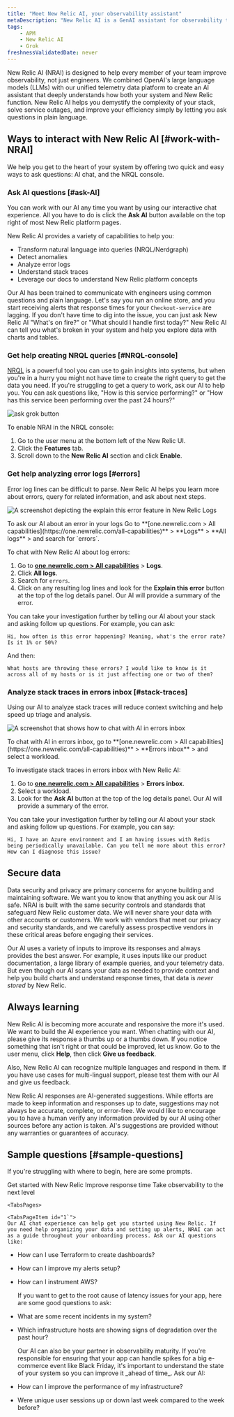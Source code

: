 ```yaml
---
title: "Meet New Relic AI, your observability assistant"
metaDescription: "New Relic AI is a GenAI assistant for observability that will help you understand and improve your system"
tags:
    - APM
    - New Relic AI
    - Grok
freshnessValidatedDate: never
---
```






New Relic AI (NRAI) is designed to help every member of your team improve observability, not just engineers. We combined OpenAI's large language models (LLMs) with our unified telemetry data platform to create an AI assistant that deeply understands how both your system and New Relic function. New Relic AI helps you demystify the complexity of your stack, solve service outages, and improve your efficiency simply by letting you ask questions in plain language. 

## Ways to interact with New Relic AI [#work-with-NRAI]

We help you get to the heart of your system by offering two quick and easy ways to ask questions: AI chat, and the NRQL console. 

### Ask AI questions [#ask-AI]

You can work with our AI any time you want by using our interactive chat experience. All you have to do is click the **Ask AI** button available on the top right of most New Relic platform pages.

New Relic AI provides a variety of capabilities to help you:
* Transform natural language into queries (NRQL/Nerdgraph)
* Detect anomalies
* Analyze error logs
* Understand stack traces
* Leverage our docs to understand New Relic platform concepts

Our AI has been trained to communicate with engineers using common questions and plain language. Let's say you run an online store, and you start receiving alerts that response times for your `Checkout-service` are lagging. If you don't have time to dig into the issue, you can just ask New Relic AI "What's on fire?" or "What should I handle first today?" New Relic AI can tell you what's broken in your system and help you explore data with charts and tables.

### Get help creating NRQL queries [#NRQL-console]

[NRQL](/docs/query-your-data/nrql-new-relic-query-language/get-started/introduction-nrql-new-relics-query-language/) is a powerful tool you can use to gain insights into systems, but when you're in a hurry you might not have time to create the right query to get the data you need. If you're struggling to get a query to work, ask our AI to help you. You can ask questions like, "How is this service performing?" or "How has this service been performing over the past 24 hours?"

<img
        title="Screenshot showing the Ask Grok button in the New Relic platform"
        alt="ask grok button"
        src={askgrok}
    />


To enable NRAI in the NRQL console: 

1. Go to the user menu at the bottom left of the New Relic UI.
2.  Click the **Features** tab.
3. Scroll down to the **New Relic AI** section and click **Enable**.

### Get help analyzing error logs [#errors]

Error log lines can be difficult to parse. New Relic AI helps you learn more about errors, query for related information, and ask about next steps. 

<img
    title="explain this error"
    alt="A screenshot depicting the explain this error feature in New Relic Logs"
    src={aiNewRelicAiExplainThisError}
/>

<figcaption>
    To ask our AI about an error in your logs Go to **[one.newrelic.com > All capabilities](https://one.newrelic.com/all-capabilities)** > **Logs** > **All logs** >  and search for `errors`.
</figcaption>

To chat with New Relic AI about log errors:

1. Go to **[one.newrelic.com > All capabilities](https://one.newrelic.com/all-capabilities)** > **Logs**.
2. Click **All logs**.
3. Search for `errors`.
2. Click on any resulting log lines and look for the **Explain this error** button at the top of the log details panel. Our AI will provide a summary of the error. 

You can take your investigation further by telling our AI about your stack and asking follow up questions. For example, you can ask: 

```
Hi, how often is this error happening? Meaning, what's the error rate? Is it 1% or 50%?

```
And then:

```
What hosts are throwing these errors? I would like to know is it across all of my hosts or is it just affecting one or two of them?

```
### Analyze stack traces in errors inbox [#stack-traces]

Using our AI to analyze stack traces will reduce context switching and help speed up triage and analysis. 

<img
    title="errors inbox ask ai "
    alt="A screenshot that shows how to chat with AI in errors inbox"
    src={aiAskAiinErrorsInbox}
/>

<figcaption>
    To chat with AI in errors inbox, go to **[one.newrelic.com > All capabilities](https://one.newrelic.com/all-capabilities)** > **Errors inbox** > and select a workload. 
</figcaption>

To investigate stack traces in errors inbox with New Relic AI:

1. Go to **[one.newrelic.com > All capabilities](https://one.newrelic.com/all-capabilities)** > **Errors inbox**.
2. Select a workload.
2. Look for the **Ask AI** button at the top of the log details panel. Our AI will provide a summary of the error. 

You can take your investigation further by telling our AI about your stack and asking follow up questions. For example, you can say: 

```
Hi, I have an Azure environment and I am having issues with Redis being periodically unavailable. Can you tell me more about this error? How can I diagnose this issue? 

```

## Secure data

Data security and privacy are primary concerns for anyone building and maintaining software. We want you to know that anything you ask our AI is safe. NRAI is built with the same security controls and standards that safeguard New Relic customer data. We will never share your data with other accounts or customers.  We work with vendors that meet our privacy and security standards, and we carefully assess prospective vendors in these critical areas before engaging their services. 

Our AI uses a variety of inputs to improve its responses and always provides the best answer. For example, it uses inputs like our product documentation, a large library of example queries, and your telemetry data. But even though our AI scans your data as needed to provide context and help you build charts and understand response times, that data is _never stored_ by New Relic.

## Always learning 

New Relic AI is becoming more accurate and responsive the more it's used. We want to build the AI experience you want. When chatting with our AI, please give its response a thumbs up or a thumbs down.  If you notice something that isn't right or that could be improved, let us know. Go to the user menu, click **Help**, then click **Give us feedback**.

Also, New Relic AI can recognize multiple languages and respond in them. If you have use cases for multi-lingual support, please test them with our AI and give us feedback.

New Relic AI responses are AI-generated suggestions. While efforts are made to keep information and responses up to date, suggestions may not always be accurate, complete, or error-free. We would like to encourage you to have a human verify any information provided by our AI using other sources before any action is taken. AI's suggestions are provided without any warranties or guarantees of accuracy.

## Sample questions [#sample-questions] 

If you're struggling with where to begin, here are some prompts. 

<Tabs>
    <TabsBar>
    <TabsBarItem id="1">Get started with New Relic</TabsBarItem>
    <TabsBarItem id="2">Improve response time</TabsBarItem>
    <TabsBarItem id="3">Take observability to the next level</TabsBarItem>
    </TabsBar>

    <TabsPages>

    <TabsPageItem id="1`">
    Our AI chat experience can help get you started using New Relic. If you need help organizing your data and setting up alerts, NRAI can act as a guide throughout your onboarding process. Ask our AI questions like:

* How can I use Terraform to create dashboards? 
* How can I improve my alerts setup?
* How can I instrument AWS?
    </TabsPageItem>

    <TabsPageItem id="2">
    If you want to get to the root cause of latency issues for your app, here are some good questions to ask:

* What are some recent incidents in my system?
* Which infrastructure hosts are showing signs of degradation over the past hour?
    </TabsPageItem>

    <TabsPageItem id="3">
    Our AI can also be your partner in observability maturity. If you're responsible for ensuring that your app can handle spikes for a big e-commerce event like Black Friday, it's important to understand the state of your system so you can improve it _ahead of time_. Ask our AI:

* How can I improve the performance of my infrastructure?
* Were unique user sessions up or down last week compared to the week before?
    </TabsPageItem>
    </TabsPages>
</Tabs>
